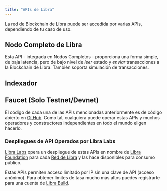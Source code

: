 ```yaml
---
title: "APIs de Libra"
---
```



La red de Blockchain de Libra puede ser accedida por varias APIs, dependiendo de tu caso de uso.

## Nodo Completo de Libra

Esta API - integrada en Nodos Completos - proporciona una forma simple, de baja latencia, pero de bajo nivel de _leer_ estado y
_enviar_ transacciones a la Blockchain de Libra. También soporta simulación de transacciones.

<CardGrid>
  <LinkCard href="/es/build/apis/fullnode-rest-api?network=mainnet" title="API REST del Nodo Completo de Libra (Mainnet)" description="Parque de juegos de API de Mainnet para la API REST del Nodo Completo de Libra" />

  <LinkCard href="/es/build/apis/fullnode-rest-api?network=testnet" title="API REST del Nodo Completo de Libra (Testnet)" description="Parque de juegos de API de Testnet para la API REST del Nodo Completo de Libra" />

  <LinkCard href="/es/build/apis/fullnode-rest-api?network=devnet" title="API REST del Nodo Completo de Libra (Devnet)" description="Parque de juegos de API de Devnet para la API REST del Nodo Completo de Libra" />
</CardGrid>

## Indexador

<CardGrid>
  <LinkCard
    href="/es/build/indexer"
    title="API GraphQL del Indexador"
    description="Esta API GraphQL ofrece una interfaz GraphQL de alto nivel y opinada para leer estado de la Blockchain de Libra.
Es ideal para interactuar con NFTs, Objetos de Libra, o contratos Move personalizados.
Aprende más sobre la API GraphQL impulsada por el Indexador aquí."
  />

  <LinkCard
    href="/es/build/indexer/txn-stream"
    title="API de Transmisión de Transacciones"
    description="Esta API GRPC transmite datos de transacciones históricos y en tiempo real a un procesador de indexación.
Es usado por el Indexado Core de Libra y también puede soportar procesadores de indexación específicos de aplicaciones personalizadas
para procesamiento de datos de blockchain en tiempo real. Aprende más aquí."
  />
</CardGrid>

## Faucet (Solo Testnet/Devnet)

<CardGrid>
  <LinkCard
    href="/es/build/apis/faucet-api"
    title="API del Faucet"
    description="Esta API proporciona la capacidad de recibir tokens de prueba en devnet. Su propósito principal es el desarrollo
y prueba de aplicaciones y contratos Move antes de desplegarlos en mainnet. En testnet puedes acuñar en la página de acuñación."
  />
</CardGrid>

El código de cada una de las APIs mencionadas anteriormente es de código abierto en [GitHub](https://github.com/libra2org/libra2-core). Como
tal, cualquiera puede operar estas APIs y muchos operadores y constructores independientes en todo el mundo eligen hacerlo.

### Despliegues de API Operados por Libra Labs

[Libra Labs](https://libra2labs.com) opera un despliegue de estas APIs en nombre de [Libra Foundation](https://libra2foundation.org/)
para cada [Red de Libra](/network/nodes/networks) y las hace disponibles para consumo público.

Estas APIs permiten acceso limitado por IP sin una clave de API (acceso anónimo). Para obtener límites de tasa mucho más altos puedes registrarte para una cuenta de [Libra Build](https://build.libra2labs.com/).
